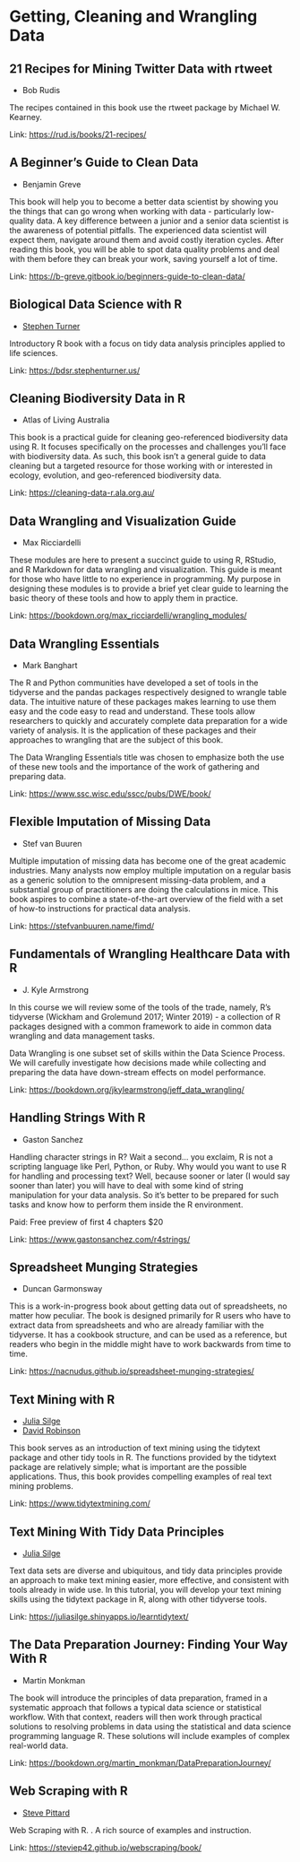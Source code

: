 # Getting, Cleaning and Wrangling Data

## 21 Recipes for Mining Twitter Data with rtweet

- Bob Rudis

The recipes contained in this book use the rtweet package by Michael W.
Kearney.

Link: [https://rud.is/books/21-recipes/](https://rud.is/books/21-recipes/)

## A Beginner's Guide to Clean Data

- Benjamin Greve

This book will help you to become a better data scientist by showing you
the things that can go wrong when working with data - particularly
low-quality data. A key difference between a junior and a senior data
scientist is the awareness of potential pitfalls. The experienced data
scientist will expect them, navigate around them and avoid costly
iteration cycles. After reading this book, you will be able to spot data
quality problems and deal with them before they can break your work,
saving yourself a lot of time.

Link: [https://b-greve.gitbook.io/beginners-guide-to-clean-data/](https://b-greve.gitbook.io/beginners-guide-to-clean-data/)

## Biological Data Science with R

- [Stephen Turner](https://blog.stephenturner.us/)

Introductory R book with a focus on tidy data analysis principles applied to life sciences.

Link: [https://bdsr.stephenturner.us/](https://bdsr.stephenturner.us/)

## Cleaning Biodiversity Data in R

- Atlas of Living Australia

This book is a practical guide for cleaning geo-referenced biodiversity data using R. It focuses specifically on the processes and challenges you’ll face with biodiversity data. As such, this book isn’t a general guide to data cleaning but a targeted resource for those working with or interested in ecology, evolution, and geo-referenced biodiversity data.

Link: [https://cleaning-data-r.ala.org.au/](https://cleaning-data-r.ala.org.au/)

## Data Wrangling and Visualization Guide

- Max Ricciardelli

These modules are here to present a succinct guide to using R, RStudio, and R Markdown for data wrangling and visualization. This guide is meant for those who have little to no experience in programming. My purpose in designing these modules is to provide a brief yet clear guide to learning the basic theory of these tools and how to apply them in practice.

Link: [https://bookdown.org/max_ricciardelli/wrangling_modules/](https://bookdown.org/max_ricciardelli/wrangling_modules/)

## Data Wrangling Essentials

- Mark Banghart

The R and Python communities have developed a set of tools in the tidyverse and the pandas packages respectively designed to wrangle table data. The intuitive nature of these packages makes learning to use them easy and the code easy to read and understand. These tools allow researchers to quickly and accurately complete data preparation for a wide variety of analysis. It is the application of these packages and their approaches to wrangling that are the subject of this book.

The Data Wrangling Essentials title was chosen to emphasize both the use of these new tools and the importance of the work of gathering and preparing data.

Link: [https://www.ssc.wisc.edu/sscc/pubs/DWE/book/](https://www.ssc.wisc.edu/sscc/pubs/DWE/book/)

## Flexible Imputation of Missing Data

- Stef van Buuren

Multiple imputation of missing data has become one of the great academic industries. Many analysts now employ multiple imputation on a regular basis as a generic solution to the omnipresent missing-data problem, and a substantial group of practitioners are doing the calculations in mice. This book aspires to combine a state-of-the-art overview of the field with a set of how-to instructions for practical data analysis.

Link: [https://stefvanbuuren.name/fimd/](https://stefvanbuuren.name/fimd/)

## Fundamentals of Wrangling Healthcare Data with R

- J. Kyle Armstrong

In this course we will review some of the tools of the trade, namely, R’s tidyverse (Wickham and Grolemund 2017; Winter 2019) - a collection of R packages designed with a common framework to aide in common data wrangling and data management tasks.

Data Wrangling is one subset set of skills within the Data Science Process. We will carefully investigate how decisions made while collecting and preparing the data have down-stream effects on model performance.

Link: [https://bookdown.org/jkylearmstrong/jeff_data_wrangling/](https://bookdown.org/jkylearmstrong/jeff_data_wrangling/)

## Handling Strings With R

- Gaston Sanchez

Handling character strings in R? Wait a second… you exclaim, R is not a scripting language like Perl, Python, or Ruby. Why would you want to use R for handling and processing text? Well, because sooner or later (I would say sooner than later) you will have to deal with some kind of string manipulation for your data analysis. So it’s better to be prepared for such tasks and know how to perform them inside the R environment.

Paid: Free preview of first 4 chapters $20

Link: [https://www.gastonsanchez.com/r4strings/](https://www.gastonsanchez.com/r4strings/)

## Spreadsheet Munging Strategies

- Duncan Garmonsway

This is a work-in-progress book about getting data out of spreadsheets,
no matter how peculiar. The book is designed primarily for R users who
have to extract data from spreadsheets and who are already familiar with
the tidyverse. It has a cookbook structure, and can be used as a
reference, but readers who begin in the middle might have to work
backwards from time to time.

Link: [https://nacnudus.github.io/spreadsheet-munging-strategies/](https://nacnudus.github.io/spreadsheet-munging-strategies/)

## Text Mining with R

- [Julia Silge](https://twitter.com/juliasilge)
- [David Robinson](https://twitter.com/drob)

This book serves as an introduction of text mining using the tidytext
package and other tidy tools in R. The functions provided by the
tidytext package are relatively simple; what is important are the
possible applications. Thus, this book provides compelling examples of
real text mining problems.

Link: [https://www.tidytextmining.com/](https://www.tidytextmining.com/)

## Text Mining With Tidy Data Principles

- [Julia Silge](https://twitter.com/juliasilge)

Text data sets are diverse and ubiquitous, and tidy data principles provide an approach to make text mining easier, more effective, and consistent with tools already in wide use. In this tutorial, you will develop your text mining skills using the tidytext package in R, along
with other tidyverse tools.

Link: [https://juliasilge.shinyapps.io/learntidytext/](https://juliasilge.shinyapps.io/learntidytext/)

## The Data Preparation Journey: Finding Your Way With R

- Martin Monkman

The book will introduce the principles of data preparation, framed in a systematic approach that follows a typical data science or statistical workflow. With that context, readers will then work through practical solutions to resolving problems in data using the statistical and data science programming language R. These solutions will include examples of complex real-world data.

Link: [https://bookdown.org/martin_monkman/DataPreparationJourney/](https://bookdown.org/martin_monkman/DataPreparationJourney/)

## Web Scraping with R

- [Steve Pittard](https://github.com/steviep42)

Web Scraping with R. . A rich source of examples and instruction.

Link: [https://steviep42.github.io/webscraping/book/](https://steviep42.github.io/webscraping/book/)



